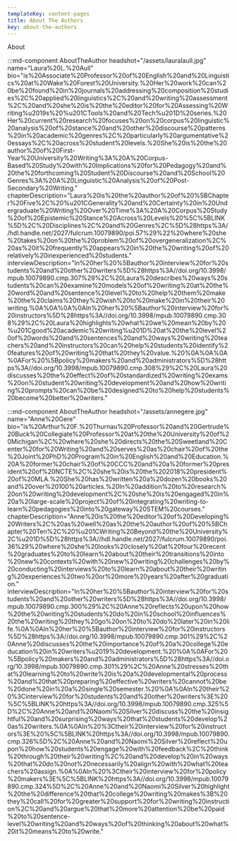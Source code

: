 ```yaml
---
templateKey: content-pages
title: About The Authors
key: about-the-authors
---
```

About

:::md-component AboutTheAuthor headshot="/assets/lauralaull.jpg" name="Laura%20L.%20Aull" bio="is%20Associate%20Professor%20of%20English%20and%20Linguistics%20at%20Wake%20Forest%20University.%20Her%20work%20can%20be%20found%20in%20journals%20addressing%20composition%20studies%2C%20applied%20linguistics%2C%20and%20writing%20assessment%2C%20and%20she%20is%20the%20editor%20for%20Assessing%20Writing%u2019s%20%u201CTools%20and%20Tech%u201D%20series.%20Her%20current%20research%20focuses%20on%20corpus%20linguistic%20analysis%20of%20stance%20and%20other%20discourse%20patterns%20in%20academic%20genres%2C%20particularly%20argumentative%20essays%2C%20across%20student%20levels.%20She%20is%20the%20author%20of%20First-Year%20University%20Writing%3A%20A%20Corpus-Based%20Study%20with%20Implications%20for%20Pedagogy%20and%20the%20forthcoming%20Student%20Discourse%20and%20School%20Genres%3A%20A%20Linguistic%20Analysis%20of%20Post-Secondary%20Writing." chapterDescription="Laura%20is%20the%20author%20of%20%5BChapter%20Five%2C%20%u201CGenerality%20and%20Certainty%20in%20Undergraduate%20Writing%20Over%20Time%3A%20A%20Corpus%20Study%20of%20Epistemic%20Stance%20Across%20Levels%20%5C%5BLINK%5D%2C%20Disciplines%2C%20and%20Genres%2C%5D%28https%3A//hdl.handle.net/2027/fulcrum.10079890/poi.57%29%22%20where%20she%20takes%20on%20the%20problem%20of%20overgeneralization%2C%20as%20it%20frequently%20appears%20in%20the%20writing%20of%20relatively%20inexperienced%20students." interviewDescription="In%20her%20%5Bauthor%20interview%20for%20students%20and%20other%20writers%5D%28https%3A//doi.org/10.3998/mpub.10079890.cmp.307%29%2C%20Laura%20describes%20ways%20students%20can%20examine%20models%20of%20writing%20at%20the%20word%20and%20sentence%20level%20to%20help%20them%20make%20the%20claims%20they%20wish%20to%20make%20in%20their%20writing.%0A%0A%0A%0AIn%20her%20%5Bauthor%20interview%20for%20instructors%5D%28https%3A//doi.org/10.3998/mpub.10079890.cmp.308%29%2C%20Laura%20highlights%20what%20we%20mean%20by%20%u201Cgood%20academic%20writing%u201D%20at%20the%20level%20of%20words%20and%20sentences%20and%20ways%20writing%20teachers%20and%20instructors%20can%20help%20students%20identify%20features%20of%20writing%20that%20they%20value.%20%0A%0A%0A%0AFor%20%5Bpolicy%20makers%20and%20administrators%5D%28https%3A//doi.org/10.3998/mpub.10079890.cmp.308%29%2C%20Laura%20discusses%20the%20effect%20of%20standardized%20writing%20exams%20on%20student%20writing%20development%20and%20how%20writing%20prompts%20can%20be%20designed%20to%20help%20students%20become%20better%20writers."

:::md-component AboutTheAuthor headshot="/assets/annegere.jpg" name="Anne%20Gere" bio="is%20Arthur%20F.%20Thurnau%20Professor%20and%20Gertrude%20Buck%20Collegiate%20Professor%20at%20the%20University%20of%20Michigan%2C%20where%20she%20directs%20the%20Sweetland%20Center%20for%20Writing%20and%20serves%20as%20chair%20of%20the%20Joint%20PhD%20Program%20in%20English%20and%20Education.%20A%20former%20chair%20of%20CCC%20and%20a%20former%20president%20of%20NCTE%2C%20she%20is%20the%202018%20president%20of%20MLA.%20She%20has%20written%20a%20dozen%20books%20and%20over%20100%20articles.%20In%20addition%20to%20research%20on%20writing%20development%2C%20she%20is%20engaged%20in%20a%20large-scale%20project%20of%20integrating%20writing-to-learn%20pedagogies%20into%20gateway%20STEM%20courses." chapterDescription="Anne%20is%20the%20editor%20of%20Developing%20Writers%2C%20as%20well%20as%20the%20author%20of%20%5BChapter%20Ten%2C%20%u201CWriting%20Beyond%20the%20University%2C%u201D%5D%28https%3A//hdl.handle.net/2027/fulcrum.10079890/poi.36%29%20where%20she%20looks%20closely%20at%20four%20recent%20graduates%20to%20learn%20about%20their%20transitions%20into%20new%20contexts%20with%20new%20writing%20challenges%20by%20conducting%20interviews%20to%20learn%20about%20their%20writing%20experiences%20two%20or%20more%20years%20after%20graduation." interviewDescription="In%20her%20%5Bauthor%20interview%20for%20students%20and%20other%20writers%5D%28https%3A//doi.org/10.3998/mpub.10079890.cmp.300%29%2C%20Anne%20reflects%20upon%20how%20the%20writing%20students%20do%20in%20school%20influences%20the%20writing%20they%20go%20on%20to%20do%20later%20in%20life.%0A%0AIn%20her%20%5Bauthor%20interview%20for%20instructors%5D%28https%3A//doi.org/10.3998/mpub.10079890.cmp.301%29%2C%20Anne%20discusses%20the%20importance%20of%20a%20college%20education%20in%20writers%u2019%20development.%20%0A%0AFor%20%5Bpolicy%20makers%20and%20administrators%5D%28https%3A//doi.org/10.3998/mpub.10079890.cmp.301%29%2C%20Anne%20stresses%20that%20learning%20to%20write%20is%20a%20developmental%20process%20and%20that%20preparing%20effective%20writers%20cannot%20be%20done%20in%20a%20single%20semester.%20%0A%0AIn%20their%20%3Cinterview%20for%20students%20and%20other%20writers%3E%20%5C%5BLINK%20https%3A//doi.org/10.3998/mpub.10079890.cmp.325%5D%2C%20Anne%20and%20Naomi%20Silver%20discuss%20the%20insightful%20and%20surprising%20ways%20that%20students%20develop%20as%20writers.%0A%0AIn%20%3Ctheir%20interview%20for%20instructors%3E%20%5C%5BLINK%20https%3A//doi.org/10.3998/mpub.10079890.cmp.326%5D%2C%20Anne%20and%20Naomi%20Silver%20reflect%20upon%20how%20students%20engage%20with%20feedback%2C%20think%20through%20their%20writing%2C%20and%20develop%20in%20ways%20that%20do%20not%20necessarily%20align%20with%20what%20teachers%20assign.%0A%0AIn%20%3Ctheir%20interview%20for%20policy%20makers%3E%5C%5BLINK%20https%3A//doi.org/10.3998/mpub.10079890.cmp.324%5D%2C%20Anne%20and%20Naomi%20Silver%20highlight%20the%20difference%20that%20college%20writing%20makes%3B%20they%20call%20for%20greater%20support%20for%20writing%20instruction%2C%20and%20argue%20that%20more%20attention%20be%20paid%20to%20sentence-level%20writing%20and%20ways%20of%20thinking%20about%20what%20it%20means%20to%20write."
